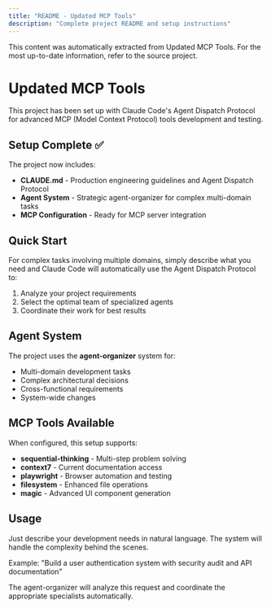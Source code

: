 ```yaml
---
title: "README - Updated MCP Tools"
description: "Complete project README and setup instructions"
---
```


<Info>
This content was automatically extracted from Updated MCP Tools.
For the most up-to-date information, refer to the source project.
</Info>

# Updated MCP Tools

This project has been set up with Claude Code's Agent Dispatch Protocol for advanced MCP (Model Context Protocol) tools development and testing.

## Setup Complete ✅

The project now includes:

- **CLAUDE.md** - Production engineering guidelines and Agent Dispatch Protocol
- **Agent System** - Strategic agent-organizer for complex multi-domain tasks
- **MCP Configuration** - Ready for MCP server integration

## Quick Start

For complex tasks involving multiple domains, simply describe what you need and Claude Code will automatically use the Agent Dispatch Protocol to:

1. Analyze your project requirements
2. Select the optimal team of specialized agents
3. Coordinate their work for best results

## Agent System

The project uses the **agent-organizer** system for:
- Multi-domain development tasks
- Complex architectural decisions
- Cross-functional requirements
- System-wide changes

## MCP Tools Available

When configured, this setup supports:
- **sequential-thinking** - Multi-step problem solving
- **context7** - Current documentation access
- **playwright** - Browser automation and testing
- **filesystem** - Enhanced file operations
- **magic** - Advanced UI component generation

## Usage

Just describe your development needs in natural language. The system will handle the complexity behind the scenes.

Example: "Build a user authentication system with security audit and API documentation"

The agent-organizer will analyze this request and coordinate the appropriate specialists automatically.